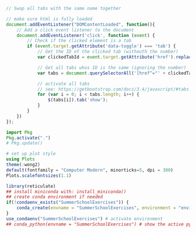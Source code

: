 <!-- JS Code -->

```js
// Swap all tabs with the same name together

// make sure html is fully loaded
document.addEventListener("DOMContentLoaded", function(){
	// Add a click event listener to the document
	document.addEventListener('click', function (event) {
		// Check if the clicked element is a tab
		if (event.target.getAttribute('data-toggle') === 'tab') {
			// Get the ID of the clicked tab (withouth the number)
			var clickedTabId = event.target.getAttribute('href').replace(/-[0-9]*/g, '');

			// Get all tabs whos ID is the same (ignoring the number)
			var tabs = document.querySelectorAll('[href^="' + clickedTabId + '"][data-toggle="tab"]')

			// activate all tabs
			// see: https://getbootstrap.com/docs/3.4/javascript/#tabs
			for (var i = 0; i < tabs.length; i++) {
				$(tabs[i]).tab('show');
			}
		}
	})
});
```

<!-- activate julia environment -->
```julia
import Pkg
Pkg.activate(".")
# Pkg.update()

# set up plot style
using Plots
theme(:wong2)
default(fontfamily = "Computer Modern", minorticks=5, dpi = 300)
Plots.scalefontsizes(1.1)
```

<!-- activate conda environment for python -->
```r
library(reticulate)
## install miniconda with: install_miniconda()
## create conda environment if needed
if(!condaenv_exists("SummerSchoolExercises")) {
    conda_create(envname = "SummerSchoolExercises", environment = "environment.yml")
}
use_condaenv("SummerSchoolExercises") # activate environment
## conda_python(envname = "SummerSchoolExercises") # show the active python binary
```


